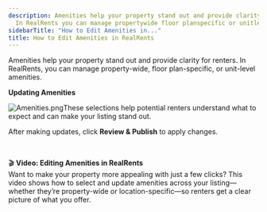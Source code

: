 ```yaml
---
description: Amenities help your property stand out and provide clarity for renters
  In RealRents you can manage propertywide floor planspecific or unitlevel amenities
sidebarTitle: "How to Edit Amenities in..."
title: How to Edit Amenities in RealRents
---
```


Amenities help your property stand out and provide clarity for renters. In RealRents, you can manage property-wide, floor plan-specific, or unit-level amenities.

**Updating Amenities**

<Steps>
  <Step title="Navigate to the **Amenities** section in the left-hand menu.">
  </Step>
  <Step title="You’ll see two categories: **Property Amenities** and **Location Amenities**.">
  </Step>
  <Step title="Check the boxes next to the features your property offers.">
  </Step>
</Steps>

![Amenities.png](/images/radix/91cd59eb722caba7fc17d84746fd481e5a9c37d6.png)These selections help potential renters understand what to expect and can make your listing stand out. 

After making updates, click **Review & Publish** to apply changes.

 

🎬 **Video: Editing Amenities in RealRents**  
Want to make your property more appealing with just a few clicks? This video shows how to select and update amenities across your listing—whether they’re property-wide or location-specific—so renters get a clear picture of what you offer.